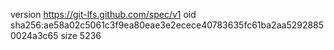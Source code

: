 version https://git-lfs.github.com/spec/v1
oid sha256:ae58a02c5061c3f9ea80eae3e2ecece40783635fc61ba2aa52928850024a3c65
size 5236
